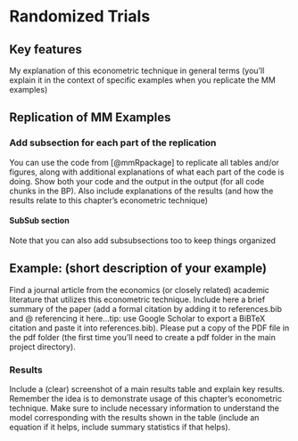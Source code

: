 # Randomized Trials


## Key features

My explanation of this econometric technique in general terms (you'll explain it in the context of specific examples when you replicate the MM examples)


## Replication of MM Examples

### Add subsection for each part of the replication

You can use the code from [@mmRpackage] to replicate all tables and/or figures, along with additional explanations of what each part of the code is doing. Show both your code and the output in the output (for all code chunks in the BP). Also include explanations of the results (and how the results relate to this chapter's econometric technique)

#### SubSub section

Note that you can also add subsubsections too to keep things organized


## Example: (short description of your example)

Find a journal article from the economics (or closely related) academic literature that utilizes this econometric technique. Include here a brief summary of the paper (add a formal citation by adding it to references.bib and @ referencing it here...tip: use Google Scholar to export a BiBTeX citation and paste it into references.bib). Please put a copy of the PDF file in the pdf folder (the first time you'll need to create a pdf folder in the main project directory).

### Results

Include a (clear) screenshot of a main results table and explain key results. Remember the idea is to demonstrate usage of this chapter's econometric technique. Make sure to include necessary information to understand the model corresponding with the results shown in the table (include an equation if it helps, include summary statistics if that helps). 

